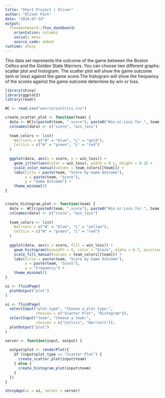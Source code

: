 ```yaml
---
title: "Short Project | Oliver"
author: "Oliver Park"
date: "2024-07-14"
output: 
  flexdashboard::flex_dashboard:
    orientation: columns
    social: menu
    source_code: embed
runtime: shiny
---
```

This data set represents the outcome of the game between the Boston Celtics and the Golden State Warriors. You can choose two different graphs: scatter plot and histogram. The scatter plot will show the game outcome (win or loss) against the game score.The histogram will show the frequency of the scores against the game outcome determine by win or loss.
```r
library(shiny)
library(ggplot2)
library(readr)

WC <- read.csv("warriorsceltics.csv")

create_scatter_plot <- function(team) {
  data <- WC[c(paste0(team, ".score"), paste0("Win.or.Loss.for.", team))]
  colnames(data) <- c("score", "win_loss")
  
  team_colors <- list(
    Warriors = c("W" = "blue", "L" = "gold"),
    Celtics = c("W" = "green", "L" = "red")
  )
  
  ggplot(data, aes(x = score, y = win_loss)) +
    geom_jitter(aes(color = win_loss), width = 0.1, height = 0.1) +
    scale_color_manual(values = team_colors[[team]]) +
    labs(title = paste(team, "Score by Game Outcome"),
         x = paste(team, "Score"),
         y = "Game Outcome") +
    theme_minimal()
}


create_histogram_plot <- function(team) {
  data <- WC[c(paste0(team, ".score"), paste0("Win.or.Loss.for.", team))]
  colnames(data) <- c("score", "win_loss")
  
  team_colors <- list(
    Warriors = c("W" = "blue", "L" = "yellow"),
    Celtics = c("W" = "green", "L" = "red")
  )
  
  ggplot(data, aes(x = score, fill = win_loss)) +
    geom_histogram(binwidth = 5, color = "black", alpha = 0.7, position = "identity") +
    scale_fill_manual(values = team_colors[[team]]) +
    labs(title = paste(team, "Score by Game Outcome"),
         x = paste(team, "Score"),
         y = "Frequency") +
    theme_minimal()
}

ui <- fluidPage(
  plotOutput("plot")
)

ui <- fluidPage(
  selectInput("plot_type", "Choose a plot type:",
              choices = c("Scatter Plot", "Histogram")),
  selectInput("team", "Choose a team:",
              choices = c("Celtics", "Warriors")),
  plotOutput("plot")
)

server <- function(input, output) {
  
  output$plot <- renderPlot({
    if (input$plot_type == "Scatter Plot") {
      create_scatter_plot(input$team)
    } else {
      create_histogram_plot(input$team)
    }
  })
}

shinyApp(ui = ui, server = server)
```
